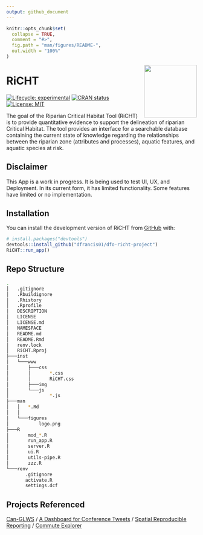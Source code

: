```yaml
---
output: github_document
---
```


<!-- README.md is generated from README.Rmd. Please edit that file -->

<!--
You'll still need to render `README.Rmd` regularly, to keep `README.md` up-to-date. `devtools::build_readme()` is handy for this. 
-->

```r
knitr::opts_chunk$set(
  collapse = TRUE,
  comment = "#>",
  fig.path = "man/figures/README-",
  out.width = "100%"
)
```
<!--RiCHT Logo-->
<img src="man/figures/logo.png" align="right" height="139"/>

<!--RiCHT Title-->
# **RiCHT**

<!-- badges: start -->
<!--release, build pass-->

[![Lifecycle: experimental](https://img.shields.io/badge/lifecycle-experimental-orange.svg)](https://lifecycle.r-lib.org/articles/stages.html#experimental) 
[![CRAN status](https://www.r-pkg.org/badges/version/RiCHT)](https://CRAN.R-project.org/package=RiCHT)
[![License: MIT](https://img.shields.io/badge/License-MIT-brightgreen.svg)](https://opensource.org/licenses/MIT)

<!-- badges: end -->

The goal of the Riparian Critical Habitat Tool (RiCHT) is to provide quantitative evidence to support the delineation of riparian Critical Habitat. The tool provides an interface for a searchable database containing the current state of knowledge regarding the relationships between the riparian zone (attributes and processes), aquatic features, and aquatic species at risk.

## Disclaimer

This App is a work in progress. It is being used to test UI, UX, and Deployment. In its current form, it has limited functionality. Some features have limited or no implementation.

## Installation

You can install the development version of RiCHT from [GitHub](https://github.com/) with:

``` r
# install.packages("devtools")
devtools::install_github("dfrancis01/dfo-richt-project")
RiCHT::run_app()
```
## Repo Structure
```bash
.
│   .gitignore
│   .Rbuildignore
│   .Rhistory
│   .Rprofile
│   DESCRIPTION
│   LICENSE
│   LICENSE.md
│   NAMESPACE
│   README.md
│   README.Rmd
│   renv.lock
│   RiCHT.Rproj
├───inst
│   └───www
│       ├───css
│       │       *.css
│       │       RiCHT.css
│       ├───img
│       └───js
│               *.js
├───man
│   │   *.Rd
│   │
│   └───figures
│           logo.png
├───R
│       mod_*.R
│       run_app.R
│       server.R
│       ui.R
│       utils-pipe.R
│       zzz.R
└───renv
       .gitignore
       activate.R
       settings.dcf
```

## Projects Referenced

[Can-GLWS](https://www.uoguelph.ca/watershed/glws/) / [A Dashboard for Conference Tweets](https://shiny.rstudio.com/gallery/conference-tweet-dashboard.html) / [Spatial Reproducible Reporting](https://github.com/dfo-mar-odis/shinySpatialApp) / [Commute Explorer](https://nz-stefan.shinyapps.io/commute-explorer-2/)
